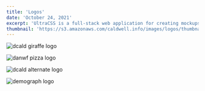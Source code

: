 ```yaml
---
title: 'Logos'
date: 'October 24, 2021'
excerpt: 'UltraCSS is a full-stack web application for creating mockups and graphics with CSS.'
thumbnail: 'https://s3.amazonaws.com/caldwell.info/images/logos/thumbnail.jpg'
---
```


<PrintPageContainer>
<Image
    src="https://s3.amazonaws.com/caldwell.info/images/logos/dcald-giraffe-logo.jpg"
    alt="dcald giraffe logo"
    caption="Logo for dcald.com and dancaldwell.org"
/>

<Image
    src="https://s3.amazonaws.com/caldwell.info/images/logos/danwf-pizza-logo.jpg"
    alt="danwf pizza logo"
    caption="Logo for dan.wf"
/>

<Image
    src="https://s3.amazonaws.com/caldwell.info/images/logos/dcald-alternate-logo.jpg"
    alt="dcald alternate logo"
    caption="Alternate logo for dcald.com"
/>

<Image
    src="https://s3.amazonaws.com/caldwell.info/images/logos/demograph-logo.jpg"
    alt="demograph logo"
    caption="Logo for Demograph.org"
/>
</PrintPageContainer>